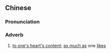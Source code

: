 {{also|纵情}}
==Chinese==
{{zh-forms|s=纵情}}

===Pronunciation===
{{zh-pron
|m=zòngqíng
|c=zung3 cing4
|mn=qz,tw,xm,zz:chhiòng-chêng
|cat=adverb
}}

===Adverb===
{{zh-adverb}}

# [[to one's heart's content]]; [[as much as]] one [[like]]s